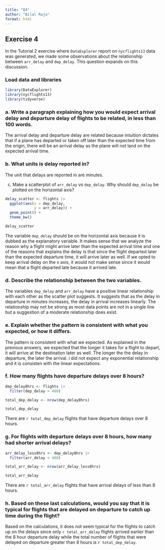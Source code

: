 ```yaml
---
title: "Q4"
author: "Bilal Raja"
format: html
---
```


## Exercise 4

In the Tutorial 2 exercise where `DataExplorer` report on `nycflights13` data was generated, we made some observations about the relationship between `arr_delay` and `dep_delay`. This question expands on this discussion.

### Load data and libraries

```r
library(DataExplorer)
library(nycflights13)
library(tidyverse)
```

### a. Write a paragraph explaining how you would expect arrival delay and departure delay of flights to be related, in less than 100 words.

The arrival delay and departure delay are related because intuition dictates that if a plane has departed or taken off later than the expected time from the origin, there will be an arrival delay as the plane will not land on the expected arrival time.

### b. What units is delay reported in?

The unit that delays are reported in are minutes.

c. Make a scatterplot of `arr_delay` vs `dep_delay`. Why should `dep_delay` be plotted on the horizontal axis?

```r
delay_scatter <- flights |>
  ggplot(aes(x = dep_delay,
             y = arr_delay)) +
  geom_point() +
  theme_bw()

delay_scatter
```

The variable `dep_delay` should be on the horizontal axis because it is dubbed as the explanatory variable. It makes sense that we analyze the reason why a flight might arrive later than the expected arrival time and one of the reasons that explains the delay is that since the flight departed later than the expected departure time, it will arrive later as well. If we opted to keep arrival delay on the x axis, it would not make sense since it would mean that a flight departed late because it arrived late.


### d. Describe the relationship between the two variables. 

The variables `dep_delay` and `arr_delay` have a positive linear relationship with each other as the scatter plot suggests. It suggests that as the delay in departure in minutes increases, the delay in arrival increases linearly. The relationship may not be strong as most data points are not in a single line but a suggestion of a moderate relationship does exist.

### e. Explain whether the pattern is consistent with what you expected, or how it differs.

The pattern is consistent with what we expected. As explained in the previous answers, we expected that the longer it takes for a flight to depart, it will arrive at the destination later as well. The longer the the delay in departure, the later the arrival. i did not expect any exponential relationship and it is consisten with the linear expectations.

### f. How many flights have departure delays over 8 hours?

```r
dep_delay8hrs <- flights |>
  filter(dep_delay > 480)

total_dep_delay <- nrow(dep_delay8hrs)

total_dep_delay

```

There are `r total_dep_delay` flights that have departure delays over 8 hours.

### g. For flights with departure delays over 8 hours, how many had shorter arrival delays?

```r
arr_delay_less8hrs <- dep_delay8hrs |>
  filter(arr_delay < 480)

total_arr_delay <- nrow(arr_delay_less8hrs)

total_arr_delay
```

There are `r total_arr_delay` flights that have arrival delays of less than 8 hours.

### h. Based on these last calculations, would you say that it is typical for flights that are delayed on departure to catch up time during the flight?

Based on the calculations, it does not seem typical for the flights to catch up on the delays since only `r total_arr_delay` flights arrived earlier than the 8 hour departure delay while the total number of flights that were delayed on departure greater than 8 hours is `r total_dep_delay`.
